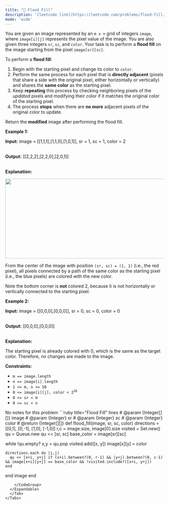 ```yaml
---
title: "🧩 Flood Fill"
description: '[leetcode link](https://leetcode.com/problems/flood-fill/description/)'
mode: 'wide'
---
```

<Tabs>
  <Tab title="Question" icon="circle-question" iconType="regular">
    <Card>
      <p>You are given an image represented by an <code>m x n</code> grid of integers <code>image</code>, where <code>image[i][j]</code> represents the pixel value of the image. You are also given three integers <code>sr</code>, <code>sc</code>, and <code>color</code>. Your task is to perform a <strong>flood fill</strong> on the image starting from the pixel <code>image[sr][sc]</code>.</p>  <p>To perform a <strong>flood fill</strong>:</p>  <ol>  <li>Begin with the starting pixel and change its color to <code>color</code>.</li>  <li>Perform the same process for each pixel that is <strong>directly adjacent</strong> (pixels that share a side with the original pixel, either horizontally or vertically) and shares the <strong>same color</strong> as the starting pixel.</li>  <li>Keep <strong>repeating</strong> this process by checking neighboring pixels of the <em>updated</em> pixels&nbsp;and modifying their color if it matches the original color of the starting pixel.</li>  <li>The process <strong>stops</strong> when there are <strong>no more</strong> adjacent pixels of the original color to update.</li> </ol>  <p>Return the <strong>modified</strong> image after performing the flood fill.</p>   <p><strong class="example">Example 1:</strong></p>  <div class="example-block"> <p><strong>Input:</strong> <span class="example-io">image = [[1,1,1],[1,1,0],[1,0,1]], sr = 1, sc = 1, color = 2</span></p>  <p><br/> <strong>Output:</strong> <span class="example-io">[[2,2,2],[2,2,0],[2,0,1]]</span></p>  <p><br/> <strong>Explanation:</strong></p>  <p><img alt="" src="https://assets.leetcode.com/uploads/2021/06/01/flood1-grid.jpg" style="width: 613px; height: 253px;" /></p>  <p>From the center of the image with position <code>(sr, sc) = (1, 1)</code> (i.e., the red pixel), all pixels connected by a path of the same color as the starting pixel (i.e., the blue pixels) are colored with the new color.</p>  <p>Note the bottom corner is <strong>not</strong> colored 2, because it is not horizontally or vertically connected to the starting pixel.</p> </div>  <p><strong class="example">Example 2:</strong></p>  <div class="example-block"> <p><strong>Input:</strong> <span class="example-io">image = [[0,0,0],[0,0,0]], sr = 0, sc = 0, color = 0</span></p>  <p><br/> <strong>Output:</strong> <span class="example-io">[[0,0,0],[0,0,0]]</span></p>  <p><br/> <strong>Explanation:</strong></p>  <p>The starting pixel is already colored with 0, which is the same as the target color. Therefore, no changes are made to the image.</p> </div>   <p><strong>Constraints:</strong></p>  <ul>  <li><code>m == image.length</code></li>  <li><code>n == image[i].length</code></li>  <li><code>1 &lt;= m, n &lt;= 50</code></li>  <li><code>0 &lt;= image[i][j], color &lt; 2<sup>16</sup></code></li>  <li><code>0 &lt;= sr &lt; m</code></li>  <li><code>0 &lt;= sc &lt; n</code></li> </ul> 
    </Card>
  </Tab>
  <Tab title="Solution" icon="lightbulb" iconType="regular" >
    <Card>
      No notes for this problem
</Card>
  <Expandable title="code">
    <CodeGroup dropdown>
```ruby title="Flood Fill" lines
# @param {Integer[][]} image
# @param {Integer} sr
# @param {Integer} sc
# @param {Integer} color
# @return {Integer[][]}
def flood_fill(image, sr, sc, color)
  directions = [[0,1], [0,-1], [1,0], [-1,0]]
  r,c = image.size, image[0].size
  visited = Set.new()
  qu = Queue.new
  qu << [sr, sc]
  base_color = image[sr][sc]

  while !qu.empty?
    x,y = qu.pop
    visited.add([x, y])
    image[x][y] = color

    directions.each do |i,j|
      qu << [x+i, y+j] if (x+i).between?(0, r-1) && (y+j).between?(0, c-1) && image[x+i][y+j] == base_color && !visited.include?([x+i, y+j])
    end
  end
  image
end
```
    </CodeGroup>
  </Expandable>
  </Tab>
</Tabs>